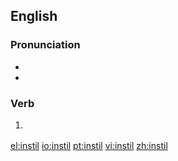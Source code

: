 ==English==
===Pronunciation===
*{{IPA|/ɪnˈstɪl/}}
*{{rhymes|ɪl}}

===Verb===
{{en-verb|instill|ing}}

# {{UK}} {{alternative spelling of|instill}}

[[el:instil]]
[[io:instil]]
[[pt:instil]]
[[vi:instil]]
[[zh:instil]]